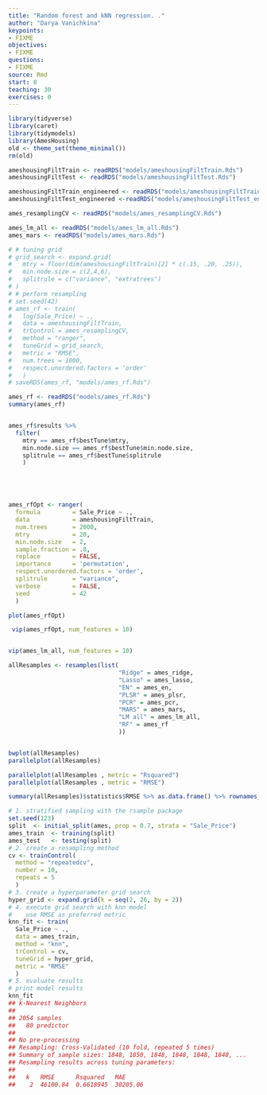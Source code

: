 ```yaml
---
title: "Random forest and kNN regression. ."
author: "Darya Vanichkina"
keypoints:
- FIXME
objectives:
- FIXME
questions:
- FIXME
source: Rmd
start: 0
teaching: 30
exercises: 0
---
```




```r
library(tidyverse)
library(caret)
library(tidymodels)
library(AmesHousing)
old <- theme_set(theme_minimal())
rm(old)
```

```r
ameshousingFiltTrain <- readRDS("models/ameshousingFiltTrain.Rds")
ameshousingFiltTest <- readRDS("models/ameshousingFiltTest.Rds")

ameshousingFiltTrain_engineered <- readRDS("models/ameshousingFiltTrain_engineered.Rds")
ameshousingFiltTest_engineered <-readRDS("models/ameshousingFiltTest_engineered.Rds")

ames_resamplingCV <- readRDS("models/ames_resamplingCV.Rds")

ames_lm_all <- readRDS("models/ames_lm_all.Rds")
ames_mars <- readRDS("models/ames_mars.Rds")

```



```r
# # tuning grid
# grid_search <- expand.grid(
#   mtry = floor(dim(ameshousingFiltTrain)[2] * c(.15, .20, .25)),
#   min.node.size = c(2,4,6),
#   splitrule = c("variance", "extratrees")
# )
# # perform resampling
# set.seed(42)
# ames_rf <- train(
#   log(Sale_Price) ~ ., 
#   data = ameshousingFiltTrain, 
#   trControl = ames_resamplingCV,
#   method = "ranger",
#   tuneGrid = grid_search,
#   metric = "RMSE",
#   num.trees = 1000,
#   respect.unordered.factors = 'order'
#   )
# saveRDS(ames_rf, "models/ames_rf.Rds")

ames_rf <- readRDS("models/ames_rf.Rds")
summary(ames_rf)


ames_rf$results %>%
  filter(
    mtry == ames_rf$bestTune$mtry,
    min.node.size == ames_rf$bestTune$min.node.size,
    splitrule == ames_rf$bestTune$splitrule
    )






```


```r
ames_rfOpt <- ranger(
  formula         = Sale_Price ~ ., 
  data            = ameshousingFiltTrain, 
  num.trees       = 2000,
  mtry            = 20,
  min.node.size   = 2,
  sample.fraction = .8,
  replace         = FALSE,
  importance      = 'permutation',
  respect.unordered.factors = 'order',
  splitrule       = "variance",
  verbose         = FALSE,
  seed            = 42
  )

plot(ames_rfOpt)
```




```r
 vip(ames_rfOpt, num_features = 10) 


vip(ames_lm_all, num_features = 10) 
```


```r
allResamples <- resamples(list(
                               "Ridge" = ames_ridge,
                               "Lasso" = ames_lasso,
                               "EN" = ames_en,
                               "PLSR" = ames_plsr, 
                               "PCR" = ames_pcr,
                               "MARS" = ames_mars,
                               "LM all" = ames_lm_all,
                               "RF" = ames_rf
                               ))


bwplot(allResamples)
parallelplot(allResamples)

parallelplot(allResamples , metric = "Rsquared")
parallelplot(allResamples , metric = "RMSE")

summary(allResamples)$statistics$RMSE %>% as.data.frame() %>% rownames_to_column()  %>% arrange(Median)
```



```r
# 1. stratified sampling with the rsample package
set.seed(123)
split  <- initial_split(ames, prop = 0.7, strata = "Sale_Price")
ames_train  <- training(split)
ames_test   <- testing(split)
# 2. create a resampling method
cv <- trainControl(
  method = "repeatedcv", 
  number = 10, 
  repeats = 5
  )
# 3. create a hyperparameter grid search
hyper_grid <- expand.grid(k = seq(2, 26, by = 2))
# 4. execute grid search with knn model
#    use RMSE as preferred metric
knn_fit <- train(
  Sale_Price ~ ., 
  data = ames_train, 
  method = "knn", 
  trControl = cv, 
  tuneGrid = hyper_grid,
  metric = "RMSE"
  )
# 5. evaluate results
# print model results
knn_fit
## k-Nearest Neighbors 
## 
## 2054 samples
##   80 predictor
## 
## No pre-processing
## Resampling: Cross-Validated (10 fold, repeated 5 times) 
## Summary of sample sizes: 1848, 1850, 1848, 1848, 1848, 1848, ... 
## Resampling results across tuning parameters:
## 
##   k   RMSE      Rsquared   MAE     
##    2  46100.84  0.6618945  30205.06
```